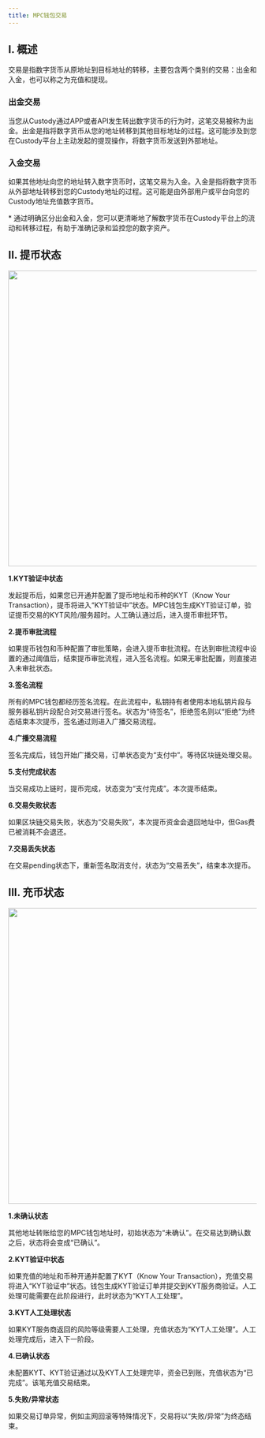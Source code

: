 ```yaml
---
title: MPC钱包交易
---
```



## I. 概述

交易是指数字货币从原地址到目标地址的转移，主要包含两个类别的交易：出金和入金，也可以称之为充值和提现。

### 出金交易
当您从Custody通过APP或者API发生转出数字货币的行为时，这笔交易被称为出金。出金是指将数字货币从您的地址转移到其他目标地址的过程。这可能涉及到您在Custody平台上主动发起的提现操作，将数字货币发送到外部地址。
### 入金交易 
如果其他地址向您的地址转入数字货币时，这笔交易为入金。入金是指将数字货币从外部地址转移到您的Custody地址的过程。这可能是由外部用户或平台向您的Custody地址充值数字货币。

<Tip> 
* 通过明确区分出金和入金，您可以更清晰地了解数字货币在Custody平台上的流动和转移过程，有助于准确记录和监控您的数字资产。
</Tip>

## II. 提币状态
<div className="w-full flex items-center justify-center">
    <img src="/images/help-center/withdraw1.png" width="600"/>
</div>

**1.KYT验证中状态**

发起提币后，如果您已开通并配置了提币地址和币种的KYT（Know Your Transaction），提币将进入“KYT验证中”状态。MPC钱包生成KYT验证订单，验证提币交易的KYT风险/服务超时。人工确认通过后，进入提币审批环节。

**2.提币审批流程**

如果提币钱包和币种配置了审批策略，会进入提币审批流程。在达到审批流程中设置的通过阈值后，结束提币审批流程，进入签名流程。如果无审批配置，则直接进入未审批状态。

**3.签名流程**

所有的MPC钱包都经历签名流程。在此流程中，私钥持有者使用本地私钥片段与服务器私钥片段配合对交易进行签名。状态为“待签名”，拒绝签名则以“拒绝”为终态结束本次提币，签名通过则进入广播交易流程。

**4.广播交易流程**

签名完成后，钱包开始广播交易，订单状态变为“支付中”。等待区块链处理交易。

**5.支付完成状态**

当交易成功上链时，提币完成，状态变为“支付完成”。本次提币结束。

**6.交易失败状态**

如果区块链交易失败，状态为“交易失败”，本次提币资金会退回地址中，但Gas费已被消耗不会退还。

**7.交易丢失状态**

在交易pending状态下，重新签名取消支付，状态为“交易丢失”，结束本次提币。


## III. 充币状态

<div className="w-full flex items-center justify-center">
    <img src="/images/help-center/deposit.png" width="600"/>
</div>

**1.未确认状态**

其他地址转账给您的MPC钱包地址时，初始状态为“未确认”。在交易达到确认数之后，状态将会变成“已确认”。


**2.KYT验证中状态**

如果充值的地址和币种开通并配置了KYT（Know Your Transaction），充值交易将进入“KYT验证中”状态。钱包生成KYT验证订单并提交到KYT服务商验证。人工处理可能需要在此阶段进行，此时状态为“KYT人工处理”。


**3.KYT人工处理状态**

如果KYT服务商返回的风险等级需要人工处理，充值状态为“KYT人工处理”。人工处理完成后，进入下一阶段。


**4.已确认状态**

未配置KYT、KYT验证通过以及KYT人工处理完毕，资金已到账，充值状态为“已完成”。该笔充值交易结束。


**5.失败/异常状态**

如果交易订单异常，例如主网回滚等特殊情况下，交易将以“失败/异常”为终态结束。